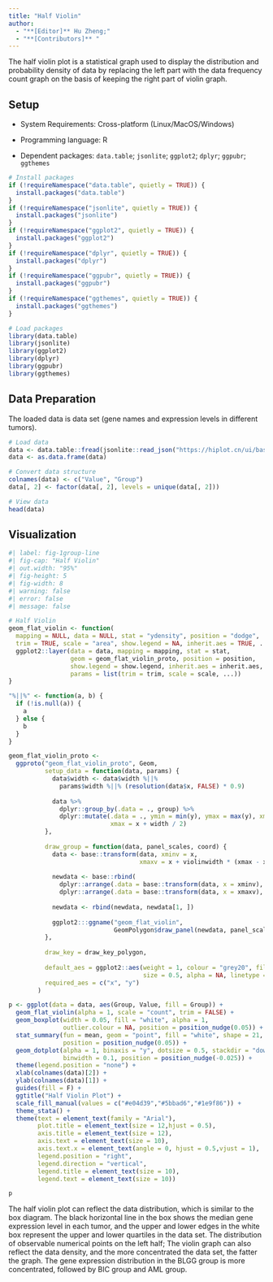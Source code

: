 ```yaml
---
title: "Half Violin"
author:
  - "**[Editor]** Hu Zheng;"
  - "**[Contributors]** "
---
```


The half violin plot is a statistical graph used to display the distribution and probability density of data by replacing the left part with the data frequency count graph on the basis of keeping the right part of violin graph.

## Setup

-   System Requirements: Cross-platform (Linux/MacOS/Windows)

-   Programming language: R

-   Dependent packages: `data.table`; `jsonlite`; `ggplot2`; `dplyr`; `ggpubr`; `ggthemes`

```r
# Install packages
if (!requireNamespace("data.table", quietly = TRUE)) {
  install.packages("data.table")
}
if (!requireNamespace("jsonlite", quietly = TRUE)) {
  install.packages("jsonlite")
}
if (!requireNamespace("ggplot2", quietly = TRUE)) {
  install.packages("ggplot2")
}
if (!requireNamespace("dplyr", quietly = TRUE)) {
  install.packages("dplyr")
}
if (!requireNamespace("ggpubr", quietly = TRUE)) {
  install.packages("ggpubr")
}
if (!requireNamespace("ggthemes", quietly = TRUE)) {
  install.packages("ggthemes")
}

# Load packages
library(data.table)
library(jsonlite)
library(ggplot2)
library(dplyr)
library(ggpubr)
library(ggthemes)
```

## Data Preparation

The loaded data is data set (gene names and expression levels in different tumors).

```r
# Load data
data <- data.table::fread(jsonlite::read_json("https://hiplot.cn/ui/basic/half-violin/data.json")$exampleData$textarea[[1]])
data <- as.data.frame(data)

# Convert data structure
colnames(data) <- c("Value", "Group")
data[, 2] <- factor(data[, 2], levels = unique(data[, 2]))

# View data
head(data)
```

## Visualization

```r
#| label: fig-1group-line
#| fig-cap: "Half Violin"
#| out.width: "95%"
#| fig-height: 5
#| fig-width: 8
#| warning: false
#| error: false
#| message: false

# Half Violin
geom_flat_violin <- function(
  mapping = NULL, data = NULL, stat = "ydensity", position = "dodge", 
  trim = TRUE, scale = "area", show.legend = NA, inherit.aes = TRUE, ...) {
  ggplot2::layer(data = data, mapping = mapping, stat = stat, 
                 geom = geom_flat_violin_proto, position = position,
                 show.legend = show.legend, inherit.aes = inherit.aes,
                 params = list(trim = trim, scale = scale, ...))
}

"%||%" <- function(a, b) {
  if (!is.null(a)) {
    a
  } else {
    b
  }
}

geom_flat_violin_proto <-
  ggproto("geom_flat_violin_proto", Geom,
          setup_data = function(data, params) {
            data$width <- data$width %||%
              params$width %||% (resolution(data$x, FALSE) * 0.9)
            
            data %>%
              dplyr::group_by(.data = ., group) %>%
              dplyr::mutate(.data = ., ymin = min(y), ymax = max(y), xmin = x,
                            xmax = x + width / 2)
          },
          
          draw_group = function(data, panel_scales, coord) {
            data <- base::transform(data, xminv = x, 
                                    xmaxv = x + violinwidth * (xmax - x))
            
            newdata <- base::rbind(
              dplyr::arrange(.data = base::transform(data, x = xminv), y),
              dplyr::arrange(.data = base::transform(data, x = xmaxv), -y))
            
            newdata <- rbind(newdata, newdata[1, ])
            
            ggplot2:::ggname("geom_flat_violin",
                             GeomPolygon$draw_panel(newdata, panel_scales, coord))
          },
          
          draw_key = draw_key_polygon,
          
          default_aes = ggplot2::aes(weight = 1, colour = "grey20", fill = "white",
                                     size = 0.5, alpha = NA, linetype = "solid"),
          required_aes = c("x", "y")
        )

p <- ggplot(data = data, aes(Group, Value, fill = Group)) +
  geom_flat_violin(alpha = 1, scale = "count", trim = FALSE) +
  geom_boxplot(width = 0.05, fill = "white", alpha = 1, 
               outlier.colour = NA, position = position_nudge(0.05)) +
  stat_summary(fun = mean, geom = "point", fill = "white", shape = 21, size = 2,
               position = position_nudge(0.05)) +
  geom_dotplot(alpha = 1, binaxis = "y", dotsize = 0.5, stackdir = "down", 
               binwidth = 0.1, position = position_nudge(-0.025)) +
  theme(legend.position = "none") +
  xlab(colnames(data)[2]) +
  ylab(colnames(data)[1]) +
  guides(fill = F) +
  ggtitle("Half Violin Plot") +
  scale_fill_manual(values = c("#e04d39","#5bbad6","#1e9f86")) +
  theme_stata() +
  theme(text = element_text(family = "Arial"),
        plot.title = element_text(size = 12,hjust = 0.5),
        axis.title = element_text(size = 12),
        axis.text = element_text(size = 10),
        axis.text.x = element_text(angle = 0, hjust = 0.5,vjust = 1),
        legend.position = "right",
        legend.direction = "vertical",
        legend.title = element_text(size = 10),
        legend.text = element_text(size = 10))

p
```

The half violin plot can reflect the data distribution, which is similar to the box diagram. The black horizontal line in the box shows the median gene expression level in each tumor, and the upper and lower edges in the white box represent the upper and lower quartiles in the data set. The distribution of observable numerical points on the left half; The violin graph can also reflect the data density, and the more concentrated the data set, the fatter the graph. The gene expression distribution in the BLGG group is more concentrated, followed by BIC group and AML group.


